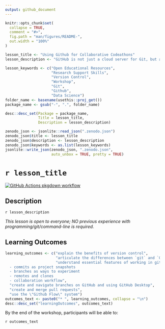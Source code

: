 ```yaml
---
output: github_document
---
```


<!-- README.md is generated from README.Rmd. Please edit that file -->

```r
knitr::opts_chunk$set(
  collapse = TRUE,
  comment = "#>",
  fig.path = "man/figures/README-",
  out.width = "100%"
)
```

```r

lesson_title <- "Using Github for Collaborative Codeathons"
lesson_description <- "GitHub is not just a cloud server for Git, but an effective platform for collaboration. This lesson is a 0 to 60 introduction to using Git and GitHub for collaborative projects. It starts with the essential concepts in Git and Github, how merge conflicts arise and how to resolve them, and the GitHub Flow workflow practice."

lesson_keywords <- c("Open Educational Resources", 
                     "Research Support Skills", 
                     "Version Control", 
                     "Workshop", 
                     "Git", 
                     "Github", 
                     "Data Science")
folder_name <- basename(usethis::proj_get())
package_name <- gsub("-", ".", folder_name)

desc::desc_set(Package = package_name, 
               Title = lesson_title, 
               Description = lesson_description)

zenodo_json <- jsonlite::read_json(".zenodo.json")
zenodo_json$title <- lesson_title
zenodo_json$description <- lesson_description
zenodo_json$keywords <- as.list(lesson_keywords)
jsonlite::write_json(zenodo_json, ".zenodo.json", 
                     auto_unbox = TRUE, pretty = TRUE)
```

# `r lesson_title`

<!-- badges: start -->
[![GitHub Actions pkgdown workflow](https://github.com/uf-repro/lesson-template/workflows/pkgdown/badge.svg)](https://github.com/uf-repro/lesson-template/actions?query=workflow%3Apkgdown)


<!-- badges: end -->

## Description

`r lesson_description`

*This lesson is open to everyone; NO previous experience with programming/git/command-line is required.*

## Learning Outcomes

```r
learning_outcomes <- c("explain the benefits of version control",
                       "articulate the differences between `git` and `Github`", 
                       "understand essential features of working in git and github
  - commits as project snapshots
  - branches as ways to experiment
  - remotes and clones
  - collaboration workflow", 
  "create and navigate branches on GitHub and using GitHub Desktop", 
  "create and merge pull requests", 
  "use the \"Github Flow\" system")
outcomes_text <- paste0("* ", learning_outcomes, collapse = "\n")
desc::desc_set("learningOutcomes", outcomes_text)
```

By the end of the workshop, participants will be able to:

`r outcomes_text`
